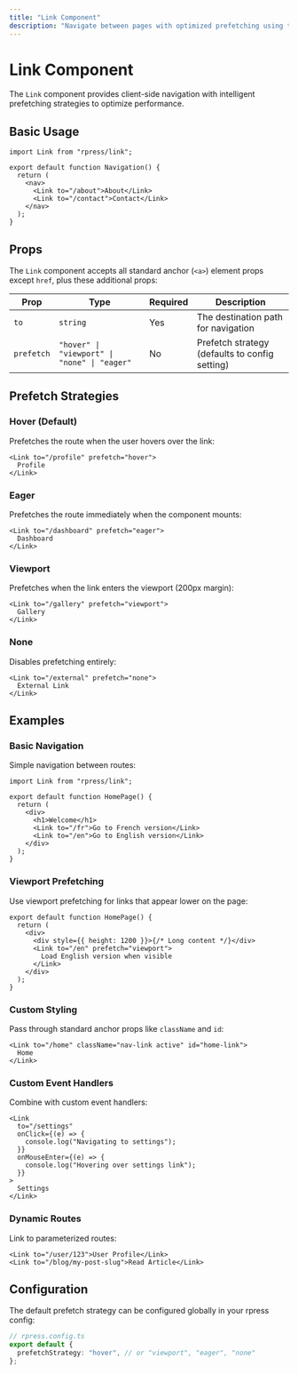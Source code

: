```yaml
---
title: "Link Component"
description: "Navigate between pages with optimized prefetching using the Link component."
---
```


# Link Component

The `Link` component provides client-side navigation with intelligent prefetching strategies to optimize performance.

## Basic Usage

```tsx
import Link from "rpress/link";

export default function Navigation() {
  return (
    <nav>
      <Link to="/about">About</Link>
      <Link to="/contact">Contact</Link>
    </nav>
  );
}
```

## Props

The `Link` component accepts all standard anchor (`<a>`) element props except `href`, plus these additional props:

| Prop       | Type                                         | Required | Description                                    |
| ---------- | -------------------------------------------- | -------- | ---------------------------------------------- |
| `to`       | `string`                                     | Yes      | The destination path for navigation            |
| `prefetch` | `"hover" \| "viewport" \| "none" \| "eager"` | No       | Prefetch strategy (defaults to config setting) |

## Prefetch Strategies

### Hover (Default)

Prefetches the route when the user hovers over the link:

```tsx
<Link to="/profile" prefetch="hover">
  Profile
</Link>
```

### Eager

Prefetches the route immediately when the component mounts:

```tsx
<Link to="/dashboard" prefetch="eager">
  Dashboard
</Link>
```

### Viewport

Prefetches when the link enters the viewport (200px margin):

```tsx
<Link to="/gallery" prefetch="viewport">
  Gallery
</Link>
```

### None

Disables prefetching entirely:

```tsx
<Link to="/external" prefetch="none">
  External Link
</Link>
```

## Examples

### Basic Navigation

Simple navigation between routes:

```tsx
import Link from "rpress/link";

export default function HomePage() {
  return (
    <div>
      <h1>Welcome</h1>
      <Link to="/fr">Go to French version</Link>
      <Link to="/en">Go to English version</Link>
    </div>
  );
}
```

### Viewport Prefetching

Use viewport prefetching for links that appear lower on the page:

```tsx
export default function HomePage() {
  return (
    <div>
      <div style={{ height: 1200 }}>{/* Long content */}</div>
      <Link to="/en" prefetch="viewport">
        Load English version when visible
      </Link>
    </div>
  );
}
```

### Custom Styling

Pass through standard anchor props like `className` and `id`:

```tsx
<Link to="/home" className="nav-link active" id="home-link">
  Home
</Link>
```

### Custom Event Handlers

Combine with custom event handlers:

```tsx
<Link
  to="/settings"
  onClick={(e) => {
    console.log("Navigating to settings");
  }}
  onMouseEnter={(e) => {
    console.log("Hovering over settings link");
  }}
>
  Settings
</Link>
```

### Dynamic Routes

Link to parameterized routes:

```tsx
<Link to="/user/123">User Profile</Link>
<Link to="/blog/my-post-slug">Read Article</Link>
```

## Configuration

The default prefetch strategy can be configured globally in your rpress config:

```ts
// rpress.config.ts
export default {
  prefetchStrategy: "hover", // or "viewport", "eager", "none"
};
```
